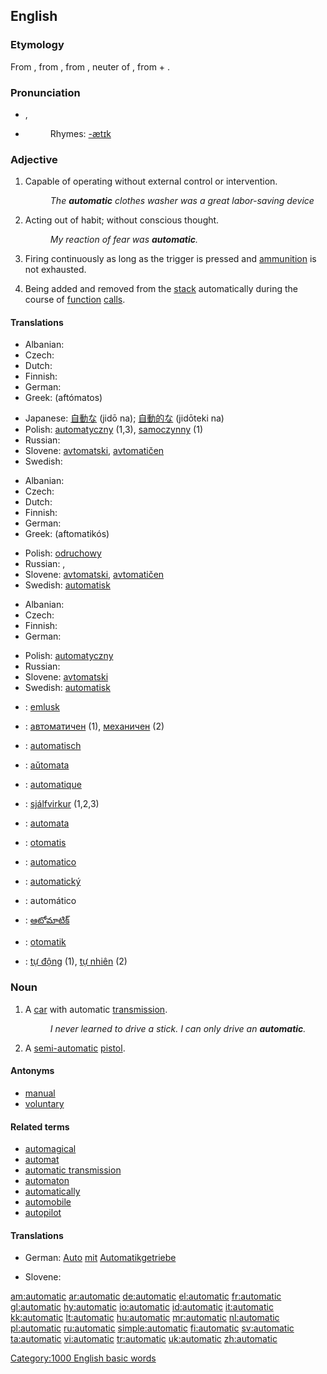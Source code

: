 ==English==

===Etymology===
From {{F.}} {{term|automatique}}, from {{Gr.}} {{term|αυτοματικός|sc=Grek|tr=automatikos}}, from {{AGr.}} {{term|αυτόματον|sc=polytonic|tr=automaton}}, neuter of {{term|αυτόματος||selfmoving, moving of oneself, self-acting, spontaneous|sc=polytonic|tr=automatos}}, from {{term|αυτός||self, myself|sc=polytonic|tr=autos}} + {{term|μέμαα||to wish eagerly, strive, yearn, desire|sc=polytonic|tr=memaa}}. {{rfscript|Grek <!-- shouldn't there be smooth breathing marks or something? -->}}

===Pronunciation===
*{{IPA|/ˌɔːtəˈmætɪk/}}, {{SAMPA|/%O:t@"m{tIk/}}
*{{audio|en-us-automatic.ogg|Audio (US)}}
*:Rhymes: [[Rhymes:English:-ætɪk|-ætɪk]]

===Adjective===
{{en-adj|-}}

# Capable of operating without external control or intervention.
#: ''The '''automatic''' clothes washer was a great labor-saving device''
# Acting out of habit; without conscious thought.
#: ''My reaction of fear was '''automatic'''.''
# {{context|of a [[firearm]] such as a [[machine gun]]}} Firing continuously as long as the trigger is pressed and [[ammunition]] is not exhausted.
# {{context|computing|of a local [[variable]]}} Being added and removed from the [[stack]] automatically during the course of [[function]] [[call]]s.

====Translations====
{{trans-top|capable of operating without external control}}
* Albanian: {{t+|sq|automatik|xs=Albanian}}
* Czech: {{t-|cs|automatický|m}}
* Dutch: {{t+|nl|automatisch}}
* Finnish: {{t+|fi|automaattinen}}
* German: {{t+|de|automatisch}}
* Greek: {{t+|el|αυτόματος|m|sc=Grek}} (aftómatos)
{{trans-mid}}
* Japanese: [[自動な]] (jidō na); [[自動的な]] (jidōteki na)
* Polish: [[automatyczny]] (1,3), [[samoczynny]] (1)
* Russian: {{t+|ru|автоматический|tr=avtomatíčeskij|sc=Cyrl}}
* Slovene: [[avtomatski]], [[avtomatičen]]
* Swedish: {{t+|sv|automatisk}}
{{trans-bottom}}

{{trans-top|acting without conscious thought}}
* Albanian: {{t+|sq|automatik|xs=Albanian}}
* Czech: {{t-|cs|automatický|m}}
* Dutch: {{t+|nl|automatisch}}
* Finnish: {{t+|fi|automaattinen}}
* German: {{t+|de|automatisch}}
* Greek: {{t+|el|αυτοματικός|m|sc=Grek}} (aftomatikós)
{{trans-mid}}
* Polish: [[odruchowy]] {{m}}
* Russian: {{t+|ru|автоматический|tr=avtomatíčeskij|sc=Cyrl}}, {{t+|ru|механический|tr=m'eχaníčeskij|sc=Cyrl}}
* Slovene: [[avtomatski]], [[avtomatičen]]
* Swedish: [[automatisk]]
{{trans-bottom}}

{{trans-top|describing a firearm which fires continuously}}
* Albanian: {{t+|sq|automatik|xs=Albanian}}
* Czech: {{t-|cs|automatický|m}}
* Finnish: {{t+|fi|automaattinen}}
* German: {{t+|de|automatisch}}
{{trans-mid}}
* Polish: [[automatyczny]] {{m}}
* Russian: {{t+|ru|автоматический|tr=avtomatíčeskij|sc=Cyrl}}
* Slovene: [[avtomatski]]
* Swedish: [[automatisk]]
{{trans-bottom}}

{{checktrans}}
{{trans-top|translations to be checked}}
*{{ttbc|Breton}}: [[emlusk]]
*{{ttbc|Bulgarian}}: [[автоматичен]] {{m}} (1), [[механичен]] {{m}} (2)
*{{ttbc|Dutch}}: [[automatisch]]
*{{ttbc|Esperanto}}: [[aŭtomata]]
*{{ttbc|French}}: [[automatique]]
*{{ttbc|Icelandic}}: [[sjálfvirkur]] (1,2,3)
{{trans-mid}}
*{{ttbc|Ido}}: [[automata]]
*{{ttbc|Indonesian}}: [[otomatis]]
*{{ttbc|Italian}}: [[automatico]]
*{{ttbc|Slovak}}: [[automatický]]
*{{ttbc|Spanish}}: automático
*{{ttbc|Telugu}}: [[ఆటోమాటిక్]]
*{{ttbc|Turkish}}: [[otomatik]]
*{{ttbc|Vietnamese}}: [[tự động]] (1), [[tự nhiên]] (2)
{{trans-bottom}}

===Noun===
{{en-noun}}

# A [[car]] with automatic [[transmission]].
#: ''I never learned to drive a stick. I can only drive an '''automatic'''.''
# {{proscribed}} A [[semi-automatic]] [[pistol]].

====Antonyms====
*[[manual]]
*[[voluntary]]

====Related terms====
*[[automagical]]
*[[automat]]
*[[automatic transmission]]
*[[automaton]]
*[[automatically]]
*[[automobile]]
*[[autopilot]]

====Translations====
{{trans-top|A car with automatic transmission}}
* German: [[Auto]] [[mit]] [[Automatikgetriebe]] {{n}}
{{trans-mid}}
* Slovene: {{t-|sl|avtomatik|m}}
{{trans-bottom}}

{{trans-top|A semi-automatic pistol}}
{{trans-mid}}
{{trans-bottom}}

[[Category:1000 English basic words]]

[[am:automatic]]
[[ar:automatic]]
[[de:automatic]]
[[el:automatic]]
[[fr:automatic]]
[[gl:automatic]]
[[hy:automatic]]
[[io:automatic]]
[[id:automatic]]
[[it:automatic]]
[[kk:automatic]]
[[lt:automatic]]
[[hu:automatic]]
[[mr:automatic]]
[[nl:automatic]]
[[pl:automatic]]
[[ru:automatic]]
[[simple:automatic]]
[[fi:automatic]]
[[sv:automatic]]
[[ta:automatic]]
[[vi:automatic]]
[[tr:automatic]]
[[uk:automatic]]
[[zh:automatic]]